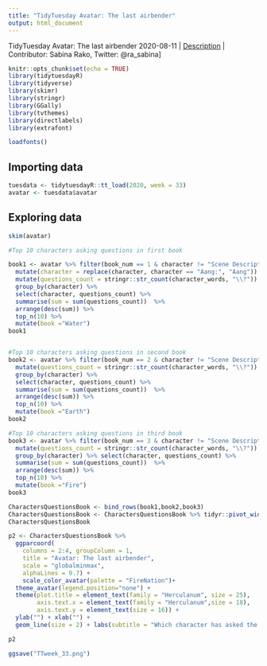 ```yaml
---
title: "TidyTuesday Avatar: The last airbender"
output: html_document
---
```

TidyTuesday Avatar: The last airbender 2020-08-11 |
[Description](https://github.com/rfordatascience/tidytuesday/blob/master/data/2020/2020-08-11/readme.md) |
Contributor: Sabina Rako, Twitter: @ra_sabina]

```r
knitr::opts_chunk$set(echo = TRUE)
library(tidytuesdayR)
library(tidyverse)
library(skimr)
library(stringr)
library(GGally)
library(tvthemes)
library(directlabels)
library(extrafont)

loadfonts()
```


## Importing data

```r
tuesdata <- tidytuesdayR::tt_load(2020, week = 33)
avatar <- tuesdata$avatar
```

## Exploring data

```r
skim(avatar)
```

```r
#Top 10 characters asking questions in first book

book1 <- avatar %>% filter(book_num == 1 & character != "Scene Description") %>% 
  mutate(character = replace(character, character == "Aang:", "Aang")) %>% 
  mutate(questions_count = stringr::str_count(character_words, "\\?")) %>% 
  group_by(character) %>% 
  select(character, questions_count) %>% 
  summarise(sum = sum(questions_count))  %>% 
  arrange(desc(sum)) %>% 
  top_n(10) %>% 
  mutate(book ="Water")
book1


#Top 10 characters asking questions in second book
book2 <- avatar %>% filter(book_num == 2 & character != "Scene Description") %>% 
  mutate(questions_count = stringr::str_count(character_words, "\\?")) %>% 
  group_by(character) %>% 
  select(character, questions_count) %>% 
  summarise(sum = sum(questions_count))  %>% 
  arrange(desc(sum)) %>% 
  top_n(10) %>% 
  mutate(book ="Earth")
book2

#Top 10 characters asking questions in third book
book3 <- avatar %>% filter(book_num == 3 & character != "Scene Description") %>% 
  mutate(questions_count = stringr::str_count(character_words, "\\?")) %>% 
  group_by(character) %>% select(character, questions_count) %>% 
  summarise(sum = sum(questions_count))  %>% 
  arrange(desc(sum)) %>% 
  top_n(10) %>% 
  mutate(book ="Fire")
book3

CharactersQuestionsBook <- bind_rows(book1,book2,book3)
CharactersQuestionsBook <- CharactersQuestionsBook %>% tidyr::pivot_wider(names_from = book, values_from = sum)
CharactersQuestionsBook 

p2 <- CharactersQuestionsBook %>% 
  ggparcoord(
    columns = 2:4, groupColumn = 1, 
    title = "Avatar: The last airbender",
    scale = "globalminmax",
    alphaLines = 0.7) +
    scale_color_avatar(palette = "FireNation")+
  theme_avatar(legend.position="none") +
  theme(plot.title = element_text(family = "Herculanum", size = 25), 
        axis.text.x = element_text(family = "Herculanum",size = 18), 
        axis.text.y = element_text(size = 16)) +
  ylab("") + xlab("") + 
  geom_line(size = 2) + labs(subtitle = "Which character has asked the most questions?", caption = "TidyTuesday w33 contribution")  + directlabels::geom_dl(aes(label = character), method = "first.qp") 

p2

ggsave("TTweek_33.png")

```
